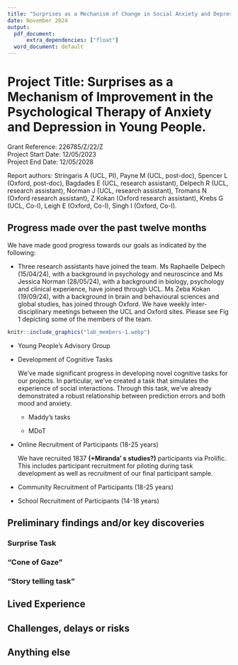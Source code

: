 ```yaml
---
title: "Surprises as a Mechanism of Change in Social Anxiety and Depression: annual report"
date: November 2024
output:
  pdf_document: 
      extra_dependencies: ["float"]
  word_document: default
---
```


# Project Title: Surprises as a Mechanism of Improvement in the Psychological Therapy of Anxiety and Depression in Young People.

Grant Reference: 226785/Z/22/Z\
Project Start Date: 12/05/2023\
Project End Date: 12/05/2028

Report authors: Stringaris A (UCL, PI), Payne M (UCL, post-doc), Spencer L (Oxford, post-doc), Bagdades E (UCL, research assistant), Delpech R (UCL, research assistant), Norman J (UCL, research assistant), Tromans N (Oxford research assistant), Z Kokan (Oxford research assistant), Krebs G (UCL, Co-I), Leigh E (Oxford, Co-I), Singh I (Oxford, Co-I).

## **Progress made over the past twelve months**

We have made good progress towards our goals as indicated by the following:

-   Three research assistants have joined the team. Ms Raphaelle Delpech (15/04/24), with a background in psychology and neuroscince and Ms Jessica Norman (28/05/24), with a background in biology, psychology and clinical experience, have joined through UCL. Ms Zeba Kokan (19/09/24), with a background in brain and behavioural sciences and global studies, has joined through Oxford. We have weekly inter-disciplinary meetings between the UCL and Oxford sites. Please see Fig 1 depicting some of the members of the team.

```r
knitr::include_graphics("lab_members-1.webp")

```

-   Young People's Advisory Group

-   Development of Cognitive Tasks

    We've made significant progress in developing novel cognitive tasks for our projects. In particular, we've created a task that simulates the experience of social interactions. Through this task, we've already demonstrated a robust relationship between prediction errors and both mood and anxiety.

    -   Maddy's tasks

    -   MDoT

-   Online Recruitment of Participants (18-25 years)

    We have recruited 1837 **(+Miranda' s studies?)** participants via Prolific. This includes participant recruitment for piloting during task development as well as recruitment of our final participant sample.

-   Community Recruitment of Participants (18-25 years)

-   School Recruitment of Participants (14-18 years)

## **Preliminary findings and/or key discoveries**

### Surprise Task

### "Cone of Gaze"

### "Story telling task"

## 

## **Lived Experience** 

## **Challenges, delays or risks** 

## **Anything else**
